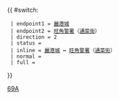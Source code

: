 {{ #switch: {{{format|}}}
  | endpoint1 = [[麗港城公共運輸交匯處|麗港城]]
  | endpoint2 = [[旺角警署]]（[[通菜街]]）
  | direction = 2
  | status = 
  | inline = [[麗港城公共運輸交匯處|麗港城]] ↔ [[旺角警署]]（[[通菜街]]）
  | normal =
  | full =
}}<noinclude>[[Category:九龍專線小巴路線模板|69A]]</noinclude>